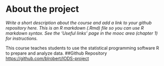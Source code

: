 
# About the project

*Write a short description about the course and add a link to your github repository here. This is an R markdown (.Rmd) file so you can use R markdown syntax. See the 'Useful links' page in the mooc area (chapter 1) for instructions.*

This course teaches students to use the statistical programming software R to prepare and analyze data. 
##Github Repository
<https://github.com/blrobert/IODS-project>
